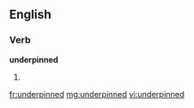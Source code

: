 ==English==

===Verb===
'''underpinned'''

# {{past of|underpin}}

[[fr:underpinned]]
[[mg:underpinned]]
[[vi:underpinned]]